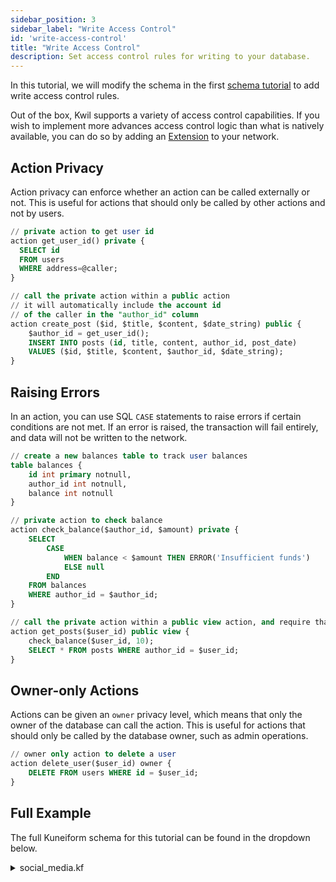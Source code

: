 ```yaml
---
sidebar_position: 3
sidebar_label: "Write Access Control"
id: 'write-access-control'
title: "Write Access Control"
description: Set access control rules for writing to your database.
---
```


In this tutorial, we will modify the schema in the first [schema tutorial](/docs/getting-started/create-a-database) to add write access control rules.

Out of the box, Kwil supports a variety of access control capabilities. If you wish to implement more advances access control logic than what is natively available, you can do so by adding an [Extension](/docs/getting-started/using-extensions) to your network.

## Action Privacy

Action privacy can enforce whether an action can be called externally or not. This is useful for actions that should only be called by other actions and not by users.

```sql title="social_media.kf"
// private action to get user id
action get_user_id() private {
  SELECT id
  FROM users 
  WHERE address=@caller;
}

// call the private action within a public action
// it will automatically include the account id
// of the caller in the "author_id" column
action create_post ($id, $title, $content, $date_string) public {
    $author_id = get_user_id();
    INSERT INTO posts (id, title, content, author_id, post_date)
    VALUES ($id, $title, $content, $author_id, $date_string);
}
```

## Raising Errors

In an action, you can use SQL `CASE` statements to raise errors if certain conditions are not met. If an error is raised, the transaction will fail entirely, and data will not be written to the network.

```sql title="social_media.kf"
// create a new balances table to track user balances
table balances {
    id int primary notnull,
    author_id int notnull,
    balance int notnull
}

// private action to check balance
action check_balance($author_id, $amount) private {
    SELECT
        CASE
            WHEN balance < $amount THEN ERROR('Insufficient funds')
            ELSE null
        END
    FROM balances
    WHERE author_id = $author_id;
}

// call the private action within a public view action, and require that the balance is at least 10
action get_posts($user_id) public view {
    check_balance($user_id, 10);
    SELECT * FROM posts WHERE author_id = $user_id;
}
```

## Owner-only Actions

Actions can be given an `owner` privacy level, which means that only the owner of the database can call the action. This is useful for actions that should only be called by the database owner, such as admin operations.

```sql title="social_media.kf"
// owner only action to delete a user
action delete_user($user_id) owner {
    DELETE FROM users WHERE id = $user_id;
}
```

## Full Example

The full Kuneiform schema for this tutorial can be found in the dropdown below.

<details>
  <summary> social_media.kf </summary>

```sql showLineNumbers
database social_media;

// table for storing application users
table users {
    id int primary,
    username text notnull unique minlen(5) maxlen(32),
    age int notnull max(120),
    address text notnull unique // user wallet addresses
}

// table for storing posts
table posts {
    id int primary,
    title text notnull maxlen(300),
    content text notnull maxlen(10000),
    author_id int notnull,
    post_date text notnull
}

// table to track user balances
table balances {
    id int primary notnull,
    author_id int notnull,
    balance int notnull
}

// a public action for creating a user
// it will automatically include the wallet address
// of the caller in the "address" column
action create_user ($id, $username, $age) public {
    INSERT INTO users (id, ysername, age, address)
    VALUES ($id, $username, $age, @caller);
}

// a public action for updating mutable user data
action update_user ($username, $age) public {
    UPDATE users
    SET username=$username, age=$age
    WHERE address=@caller;
}

// private action to get user id
action get_user_id() private {
  SELECT id
  FROM users 
  WHERE address=@caller;
}

// a public action for creating a post
// it will automatically include the account id
// of the caller in the "author_id" column
action create_post ($id, $title, $content, $date_string) public {
    $author_id = get_user_id();
    INSERT INTO posts (id, title, content, author_id, post_date)
    VALUES ($id, $title, $content, $author_id, $date_string);
}

action get_user ($username) public view {
    SELECT *
    FROM users
    WHERE username=$username;
}

// private action to check balance
action check_balance($author_id, $amount) private {
    SELECT
        CASE
            WHEN balance < $amount THEN ERROR('Insufficient funds')
            ELSE null
        END
    FROM balances
    WHERE author_id = $author_id;
}

// get_posts will get the posts for a given user
// call the private action within a public view action, and require that the balance is at least 10
action get_posts($user_id) public view {
    check_balance($user_id, 10);
    SELECT * FROM posts WHERE author_id = $user_id;
}

// owner only action to delete a user
action delete_user($user_id) owner {
    DELETE FROM users WHERE id = $user_id;
}
```
</details>
